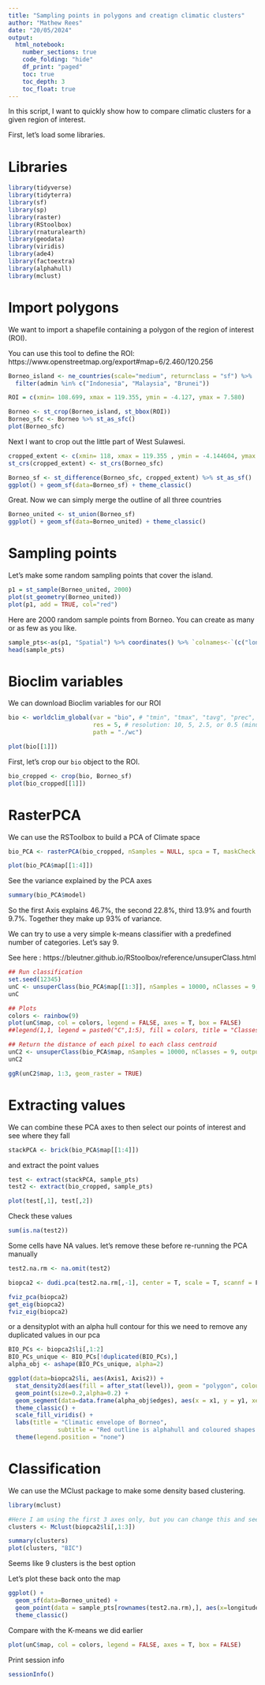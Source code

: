 ---
title: "Sampling points in polygons and creatign climatic clusters"
author: "Mathew Rees"
date: "20/05/2024"
output: 
  html_notebook:
    number_sections: true
    code_folding: "hide"
    df_print: "paged"
    toc: true
    toc_depth: 3
    toc_float: true
---

In this script, I want to quickly show how to compare climatic clusters for a given region of interest.

First, let's load some libraries.

# Libraries

```{r}
library(tidyverse)
library(tidyterra)
library(sf)
library(sp)
library(raster)
library(RStoolbox)
library(rnaturalearth)
library(geodata)
library(viridis)
library(ade4)
library(factoextra)
library(alphahull)
library(mclust)
```


# Import polygons

We want to import a shapefile containing a polygon of the region of interest (ROI).

You can use this tool to define the ROI: https://www.openstreetmap.org/export#map=6/2.460/120.256


```{r}
Borneo_island <- ne_countries(scale="medium", returnclass = "sf") %>% 
  filter(admin %in% c("Indonesia", "Malaysia", "Brunei"))

ROI = c(xmin= 108.699, xmax = 119.355, ymin = -4.127, ymax = 7.580)

```

```{r}
Borneo <- st_crop(Borneo_island, st_bbox(ROI))
Borneo_sfc <- Borneo %>% st_as_sfc()
plot(Borneo_sfc)
```

Next I want to crop out the little part of West Sulawesi.

```{r}
cropped_extent <- c(xmin= 118, xmax = 119.355 , ymin = -4.144604, ymax = -1) %>% st_bbox() %>% st_as_sfc()
st_crs(cropped_extent) <- st_crs(Borneo_sfc)
```

```{r}
Borneo_sf <- st_difference(Borneo_sfc, cropped_extent) %>% st_as_sf()
ggplot() + geom_sf(data=Borneo_sf) + theme_classic()
```

Great. Now we can simply merge the outline of all three countries

```{r}
Borneo_united <- st_union(Borneo_sf)
ggplot() + geom_sf(data=Borneo_united) + theme_classic()
```


# Sampling points

Let's make some random sampling points that cover the island.

```{r}
p1 = st_sample(Borneo_united, 2000)
plot(st_geometry(Borneo_united))
plot(p1, add = TRUE, col="red")
```

Here are 2000 random sample points from Borneo. You can create as many or as few as you like.

```{r}
sample_pts<-as(p1, "Spatial") %>% coordinates() %>% `colnames<-`(c("longitude", "latitude")) %>% as.data.frame()
head(sample_pts)
```


# Bioclim variables

We can download Bioclim variables for our ROI

```{r}
bio <- worldclim_global(var = "bio", # "tmin", "tmax", "tavg", "prec", "wind", "vapr", or "bio"
                        res = 5, # resolution: 10, 5, 2.5, or 0.5 (minutes of a degree)
                        path = "./wc")
```


```{r}
plot(bio[[1]])
```

First, let's crop our `bio` object to the ROI.

```{r}
bio_cropped <- crop(bio, Borneo_sf)
plot(bio_cropped[[1]])
```

# RasterPCA

We can use the RSToolbox to build a PCA of Climate space


```{r}
bio_PCA <- rasterPCA(bio_cropped, nSamples = NULL, spca = T, maskCheck = T)

plot(bio_PCA$map[[1:4]])
```

See the variance explained by the PCA axes

```{r}
summary(bio_PCA$model)
```
So the first Axis explains 46.7%, the second 22.8%, third 13.9% and fourth 9.7%. Together they make up 93% of variance.

We can try to use a very simple k-means classifier with a predefined number of categories. Let's say 9.

See here : https://bleutner.github.io/RStoolbox/reference/unsuperClass.html 

```{r}
## Run classification
set.seed(12345)
unC <- unsuperClass(bio_PCA$map[[1:3]], nSamples = 10000, nClasses = 9, nStarts = 25)
unC

## Plots
colors <- rainbow(9)
plot(unC$map, col = colors, legend = FALSE, axes = T, box = FALSE)
##legend(1,1, legend = paste0("C",1:5), fill = colors, title = "Classes", horiz = TRUE,  bty = "n")
```


```{r}
## Return the distance of each pixel to each class centroid
unC2 <- unsuperClass(bio_PCA$map, nSamples = 10000, nClasses = 9, output = "distances")
unC2

ggR(unC2$map, 1:3, geom_raster = TRUE)
```


# Extracting values

We can combine these PCA axes to then select our points of interest and see where they fall

```{r}
stackPCA <- brick(bio_PCA$map[[1:4]])
```

and extract the point values

```{r}
test <- extract(stackPCA, sample_pts)
test2 <- extract(bio_cropped, sample_pts)
```

```{r}
plot(test[,1], test[,2])
```

Check these values

```{r}
sum(is.na(test2))
```

Some cells have NA values.
let's remove these before re-running the PCA manually

```{r}
test2.na.rm <- na.omit(test2)
```


```{r}
biopca2 <- dudi.pca(test2.na.rm[,-1], center = T, scale = T, scannf = F, nf = 4)
```

```{r}
fviz_pca(biopca2)
get_eig(biopca2)
fviz_eig(biopca2)
```

or a densityplot with an alpha hull contour
for this we need to remove any duplicated values in our pca

```{r}
BIO_PCs <- biopca2$li[,1:2]
BIO_PCs_unique <- BIO_PCs[!duplicated(BIO_PCs),]
alpha_obj <- ashape(BIO_PCs_unique, alpha=2)
```


```{r}
ggplot(data=biopca2$li, aes(Axis1, Axis2)) + 
  stat_density2d(aes(fill = after_stat(level)), geom = "polygon", colour="white", alpha =0.3) + 
  geom_point(size=0.2,alpha=0.2) +
  geom_segment(data=data.frame(alpha_obj$edges), aes(x = x1, y = y1, xend = x2, yend = y2), color="red") +
  theme_classic() + 
  scale_fill_viridis() + 
  labs(title = "Climatic envelope of Borneo",
              subtitle = "Red outline is alphahull and coloured shapes represent 2D density kernel") +
  theme(legend.position = "none")
```


# Classification

We can use the MClust package to make some density based clustering.

```{r}
library(mclust)

#Here I am using the first 3 axes only, but you can change this and see how it modifies the results
clusters <- Mclust(biopca2$li[,1:3])
```

```{r}
summary(clusters)
plot(clusters, "BIC")
```

Seems like 9 clusters is the best option

Let's plot these back onto the map

```{r}
ggplot() +
  geom_sf(data=Borneo_united) +
  geom_point(data = sample_pts[rownames(test2.na.rm),], aes(x=longitude, y=latitude, col=as.factor(clusters$classification))) + 
  theme_classic()
```

Compare with the K-means we did earlier

```{r}
plot(unC$map, col = colors, legend = FALSE, axes = T, box = FALSE)
```

Print session info

```{r}
sessionInfo()
```


